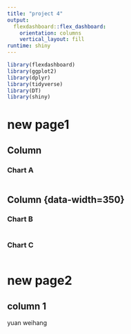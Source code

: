 ```yaml
---
title: "project 4"
output: 
  flexdashboard::flex_dashboard:
    orientation: columns
    vertical_layout: fill
runtime: shiny
---
```


```r
library(flexdashboard)
library(ggplot2)
library(dplyr)
library(tidyverse)
library(DT)
library(shiny)
```
# new page1 {data-orientation=columns}

## Column {data-width=650}

### Chart A

```r

```

## Column {data-width=350} {.tabset} 

### Chart B

```r

```

### Chart C

```r

```

# new page2 {data-orientation=columns}

## column 1 {.sidebar}

yuan
weihang